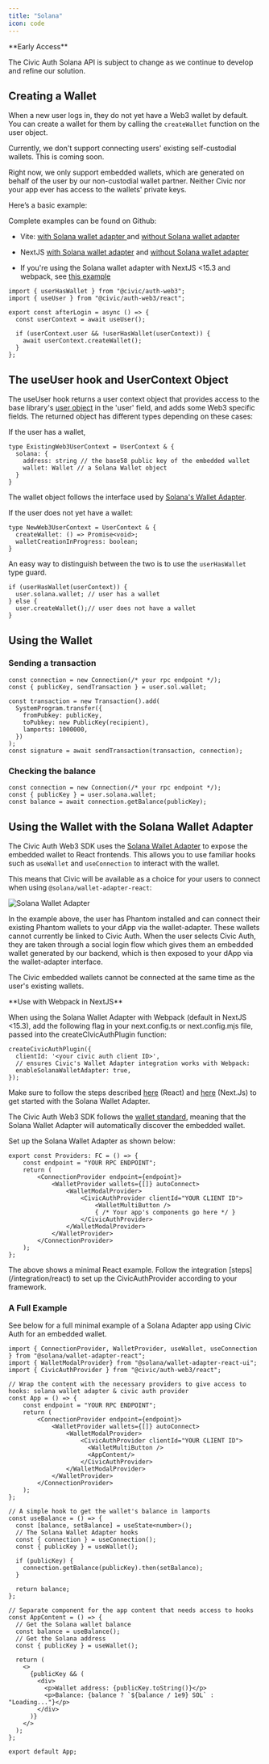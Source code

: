 ```yaml
---
title: "Solana"
icon: code
---
```


<Info>
**Early Access**

The Civic Auth Solana API is subject to change as we continue to develop and refine our solution.
</Info>

## Creating a Wallet

When a new user logs in, they do not yet have a Web3 wallet by default. You can create a wallet for them by calling the `createWallet` function on the user object.

<Info>
  Currently, we don't support connecting users' existing self-custodial wallets. This is coming soon.

  Right now, we only support embedded wallets, which are generated on behalf of the user by our non-custodial wallet partner. Neither Civic nor your app ever has access to the wallets' private keys.

</Info>

Here’s a basic example:

<Check>
Complete examples can be found on Github:

* Vite: [with Solana wallet adapter ](https://github.com/civicteam/civic-auth-examples/tree/main/packages/civic-auth-web3/solana/vite-wallet-adapter)and [without Solana wallet adapter](https://github.com/civicteam/civic-auth-examples/tree/main/packages/civic-auth-web3/solana/vite-no-wallet-adapter)

* NextJS [with Solana wallet adapter](https://github.com/civicteam/civic-auth-examples/tree/main/packages/civic-auth-web3/solana/next15-wallet-adapter) and [without Solana wallet adapter](https://github.com/civicteam/civic-auth-examples/tree/main/packages/civic-auth-web3/solana/next15-no-wallet-adapter)

* If you're using the Solana wallet adapter with NextJS \<15.3 and webpack, see [this example](https://github.com/civicteam/civic-auth-examples/tree/main/packages/civic-auth-web3/solana/next14-wallet-adapter)

</Check>

```tsx
import { userHasWallet } from "@civic/auth-web3";
import { useUser } from "@civic/auth-web3/react";

export const afterLogin = async () => {
  const userContext = await useUser();

  if (userContext.user && !userHasWallet(userContext)) {
    await userContext.createWallet();
  }
};
```

## **The useUser hook and UserContext Object**

The useUser hook returns a user context object that provides access to the base library's [user object](/integration/react#user) in the 'user' field, and adds some Web3 specific fields. The returned object has different types depending on these cases:

If the user has a wallet,

```tsx
type ExistingWeb3UserContext = UserContext & {
  solana: {
    address: string // the base58 public key of the embedded wallet
    wallet: Wallet // a Solana Wallet object
  }
}
```

The wallet object follows the interface used by [Solana's Wallet Adapter](https://www.npmjs.com/package/@solana/wallet-adapter-react).

If the user does not yet have a wallet:

```tsx
type NewWeb3UserContext = UserContext & {
  createWallet: () => Promise<void>;
  walletCreationInProgress: boolean;
}
```

An easy way to distinguish between the two is to use the `userHasWallet` type guard.

```tsx
if (userHasWallet(userContext)) {
  user.solana.wallet; // user has a wallet
} else {
  user.createWallet();// user does not have a wallet
}
```

## Using the Wallet

### Sending a transaction

```tsx
const connection = new Connection(/* your rpc endpoint */);
const { publicKey, sendTransaction } = user.sol.wallet;

const transaction = new Transaction().add(
  SystemProgram.transfer({
    fromPubkey: publicKey,
    toPubkey: new PublicKey(recipient),
    lamports: 1000000,
  })
);
const signature = await sendTransaction(transaction, connection);
```

### Checking the balance

```tsx
const connection = new Connection(/* your rpc endpoint */);
const { publicKey } = user.solana.wallet;
const balance = await connection.getBalance(publicKey);
```

## Using the Wallet with the Solana Wallet Adapter

The Civic Auth Web3 SDK uses the [Solana Wallet Adapter](https://www.npmjs.com/package/@solana/wallet-adapter-react) to expose the embedded wallet to React frontends. This allows you to use familiar hooks such as `useWallet` and `useConnection` to interact with the wallet.

This means that Civic will be available as a choice for your users to connect when using `@solana/wallet-adapter-react`:

<Frame>
  <img src="/images/auth/web3/image-3.png" alt="Solana Wallet Adapter" className="image-80" />
</Frame>

In the example above, the user has Phantom installed and can connect their existing Phantom wallets to your dApp via the wallet-adapter. These wallets cannot currently be linked to Civic Auth. When the user selects Civic Auth, they are taken through a social login flow which gives them an embedded wallet generated by our backend, which is then exposed to your dApp via the wallet-adapter interface.

The Civic embedded wallets cannot be connected at the same time as the user's existing wallets.

<Info>
**Use with Webpack in NextJS**

When using the Solana Wallet Adapter with Webpack (default in NextJS \<15.3), add the following flag in your next.config.ts or next.config.mjs file, passed into the createCIvicAuthPlugin function:

```
createCivicAuthPlugin({
  clientId: '<your civic auth client ID>',
  // ensures Civic's Wallet Adapter integration works with Webpack:
  enableSolanaWalletAdapter: true,
});
```
</Info>

Make sure to follow the steps described [here](https://solana.com/developers/cookbook/wallets/connect-wallet-react) (React) and [here](https://solana.com/developers/guides/wallets/add-solana-wallet-adapter-to-nextjs) (Next.Js) to get started with the Solana Wallet Adapter.

The Civic Auth Web3 SDK follows the [wallet standard](https://github.com/wallet-standard/wallet-standard?tab=readme-ov-file), meaning that the Solana Wallet Adapter will automatically discover the embedded wallet.

Set up the Solana Wallet Adapter as shown below:

```tsx
export const Providers: FC = () => {
    const endpoint = "YOUR RPC ENDPOINT";
    return (
        <ConnectionProvider endpoint={endpoint}>
            <WalletProvider wallets={[]} autoConnect>
                <WalletModalProvider>
                    <CivicAuthProvider clientId="YOUR CLIENT ID">
                        <WalletMultiButton />
                        { /* Your app's components go here */ }
                    </CivicAuthProvider>
                </WalletModalProvider>
            </WalletProvider>
        </ConnectionProvider>
    );
};
```

<Info>
  The above shows a minimal React example. Follow the integration [steps](/integration/react) to set up the CivicAuthProvider according to your framework.
</Info>

### A Full Example

See below for a full minimal example of a Solana Adapter app using Civic Auth for an embedded wallet.

```tsx
import { ConnectionProvider, WalletProvider, useWallet, useConnection } from "@solana/wallet-adapter-react";
import { WalletModalProvider} from "@solana/wallet-adapter-react-ui";
import { CivicAuthProvider } from "@civic/auth-web3/react";

// Wrap the content with the necessary providers to give access to hooks: solana wallet adapter & civic auth provider
const App = () => {
    const endpoint = "YOUR RPC ENDPOINT";
    return (
        <ConnectionProvider endpoint={endpoint}>
            <WalletProvider wallets={[]} autoConnect>
                <WalletModalProvider>
                    <CivicAuthProvider clientId="YOUR CLIENT ID">
                      <WalletMultiButton />
                      <AppContent/>
                    </CivicAuthProvider>
                </WalletModalProvider>
            </WalletProvider>
        </ConnectionProvider>
    );
};

// A simple hook to get the wallet's balance in lamports
const useBalance = () => {
  const [balance, setBalance] = useState<number>();
  // The Solana Wallet Adapter hooks
  const { connection } = useConnection();
  const { publicKey } = useWallet();

  if (publicKey) {
    connection.getBalance(publicKey).then(setBalance);
  }

  return balance;
};

// Separate component for the app content that needs access to hooks
const AppContent = () => {
  // Get the Solana wallet balance
  const balance = useBalance();
  // Get the Solana address
  const { publicKey } = useWallet();

  return (
    <>
      {publicKey && (
        <div>
          <p>Wallet address: {publicKey.toString()}</p>
          <p>Balance: {balance ? `${balance / 1e9} SOL` : "Loading..."}</p>
        </div>
      )}
    </>
  );
};

export default App;
```
